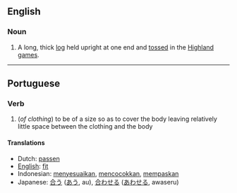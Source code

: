 ==English==
===Noun===

#A long, thick [[log]] held upright at one end and [[toss]]ed in the [[Highland games]].

----
==Portuguese==
===Verb===

# (''of clothing'') to be of a size so as to cover the body leaving relatively little space between the clothing and the body

====Translations====
*Dutch: [[passen]]
*[[English]]: [[fit]]
*Indonesian: [[sesuai|menyesuaikan]], [[cocok|mencocokkan]], [[pas|mempaskan]]
*Japanese: [[合う]] ([[あう]], au), [[合わせる]] ([[あわせる]], awaseru)